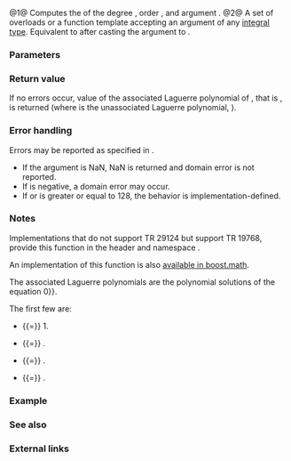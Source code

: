 {{cpp/title|assoc_laguerre|assoc_laguerref|assoc_laguerrel}}
{{cpp/experimental/special_math/navbar}}
{{dcl begin}}
{{dcl|num=1|
double      assoc_laguerre ( unsigned int n, unsigned int m, double x );
double      assoc_laguerre ( unsigned int n, unsigned int m, float x );
double      assoc_laguerre ( unsigned int n, unsigned int m, long double x );
float       assoc_laguerref( unsigned int n, unsigned int m, float x );
long double assoc_laguerrel( unsigned int n, unsigned int m, long double x );
}}
{{dcl|num=2|
double      assoc_laguerre ( unsigned int n, unsigned int m, IntegralType x );
}}
{{dcl end}}

@1@ Computes the {{enwiki|Laguerre_polynomials#Generalized_Laguerre_polynomials|associated Laguerre polynomials}} of the degree {{c|n}}, order {{c|m}}, and argument {{c|x}}.
@2@ A set of overloads or a function template accepting an argument of any [[cpp/types/is_integral|integral type]]. Equivalent to {{v|1}} after casting the argument to {{c|double}}.

{{cpp/experimental/special_math/macro_note|assoc_laguerre}}

===Parameters===
{{par begin}}
{{par|n|the degree of the polynomial, a value of unsigned integer type}}
{{par|m|the order of the polynomial, a value of unsigned integer type}}
{{par|x|the argument, a value of a floating-point or integral type}}
{{par end}}

===Return value===
If no errors occur, value of the associated Laguerre polynomial of {{c|x}}, that is {{math|(-1){{su|p=m}}{{mfrac|d{{su|p=m}}|dx{{su|p=m}}}}L{{su|b=n + m}}(x)}}, is returned (where {{math|L{{su|b=n + m}}(x)}} is the unassociated Laguerre polynomial, {{c|std::laguerre(n + m, x)}}).

===Error handling===
Errors may be reported as specified in {{lc|math_errhandling}}.

* If the argument is NaN, NaN is returned and domain error is not reported.
* If {{c|x}} is negative, a domain error may occur.
* If {{c|n}} or {{c|m}} is greater or equal to 128, the behavior is implementation-defined.

===Notes===
Implementations that do not support TR 29124 but support TR 19768, provide this function in the header {{tt|tr1/cmath}} and namespace {{tt|std::tr1}}.

An implementation of this function is also [https://www.boost.org/doc/libs/release/libs/math/doc/html/math_toolkit/sf_poly/laguerre.html available in boost.math].

The associated Laguerre polynomials are the polynomial solutions of the equation {{math|xy{{su|p=,,}} + (m + 1 - x)y{{su|p=,}} + ny {{=}} 0}}.

The first few are:
* {{tt|assoc_laguerre(0, m, x)}} {{=}} 1.
* {{tt|assoc_laguerre(1, m, x)}} {{=}} {{math|-x + m + 1}}.
* {{tt|assoc_laguerre(2, m, x)}} {{=}} {{math|{{mfrac|1|2}}[x{{su|p=2}} - 2(m + 2)x + (m + 1)(m + 2)]}}.
* {{tt|assoc_laguerre(3, m, x)}} {{=}} {{math|{{mfrac|1|6}}[-x{{su|p=3}} - 3(m + 3)x{{su|p=2}} - 3(m + 2)(m + 3)x + (m + 1)(m + 2)(m + 3)]}}.

===Example===
{{example
|code=
#define __STDCPP_WANT_MATH_SPEC_FUNCS__ 1
#include &lt;cmath&gt;
#include &lt;iostream&gt;

double L1(unsigned m, double x)
{
    return -x + m + 1;
}

double L2(unsigned m, double x)
{
    return 0.5 * (x * x - 2 * (m + 2) * x + (m + 1) * (m + 2));
}

int main()
{
    // spot-checks
    std::cout &lt;&lt; std::assoc_laguerre(1, 10, 0.5) &lt;&lt; '=' &lt;&lt; L1(10, 0.5) &lt;&lt; '\n'
              &lt;&lt; std::assoc_laguerre(2, 10, 0.5) &lt;&lt; '=' &lt;&lt; L2(10, 0.5) &lt;&lt; '\n';
}
|output=
10.5=10.5
60.125=60.125
}}

===See also===
{{dsc begin}}
{{dsc inc|cpp/experimental/special_math/dsc laguerre}}
{{dsc end}}

===External links===
{{eli|[https://mathworld.wolfram.com/AssociatedLaguerrePolynomial.html Weisstein, Eric W. "Associated Laguerre Polynomial."] From MathWorld &amp;mdash; A Wolfram Web Resource.}}

{{langlinks|de|es|fr|it|ja|pt|ru|zh}}